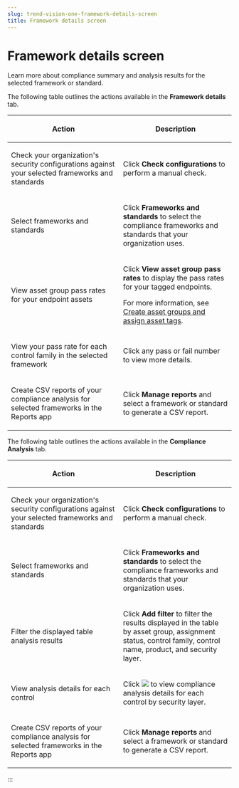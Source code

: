 ```yaml
---
slug: trend-vision-one-framework-details-screen
title: Framework details screen
---
```

# Framework details screen

Learn more about compliance summary and analysis results for the selected framework or standard.

The following table outlines the actions available in the **Framework details** tab.

<table>
<colgroup>
<col style="width: 50%" />
<col style="width: 50%" />
</colgroup>
<thead>
<tr>
<th><p>Action</p></th>
<th><p>Description</p></th>
</tr>
</thead>
<tbody>
<tr>
<td><p>Check your organization's security configurations against your selected frameworks and standards</p></td>
<td><p>Click <strong>Check configurations</strong> to perform a manual check.</p></td>
</tr>
<tr>
<td><p>Select frameworks and standards</p></td>
<td><p>Click <strong>Frameworks and standards</strong> to select the compliance frameworks and standards that your organization uses.</p></td>
</tr>
<tr>
<td><p>View asset group pass rates for your endpoint assets</p></td>
<td><p>Click <strong>View asset group pass rates</strong> to display the pass rates for your tagged endpoints.</p>
<p>For more information, see <a href="trend-vision-one-compliance-asset-groups-tags">Create asset groups and assign asset tags</a>.</p></td>
</tr>
<tr>
<td><p>View your pass rate for each control family in the selected framework</p></td>
<td><p>Click any pass or fail number to view more details.</p></td>
</tr>
<tr>
<td><p>Create CSV reports of your compliance analysis for selected frameworks in the Reports app</p></td>
<td><p>Click <strong>Manage reports</strong> and select a framework or standard to generate a CSV report.</p></td>
</tr>
</tbody>
</table>

The following table outlines the actions available in the **Compliance Analysis** tab.

<table>
<colgroup>
<col style="width: 50%" />
<col style="width: 50%" />
</colgroup>
<thead>
<tr>
<th><p>Action</p></th>
<th><p>Description</p></th>
</tr>
</thead>
<tbody>
<tr>
<td><p>Check your organization's security configurations against your selected frameworks and standards</p></td>
<td><p>Click <strong>Check configurations</strong> to perform a manual check.</p></td>
</tr>
<tr>
<td><p>Select frameworks and standards</p></td>
<td><p>Click <strong>Frameworks and standards</strong> to select the compliance frameworks and standards that your organization uses.</p></td>
</tr>
<tr>
<td><p>Filter the displayed table analysis results</p></td>
<td><p>Click <strong>Add filter</strong> to filter the results displayed in the table by asset group, assignment status, control family, control name, product, and security layer.</p></td>
</tr>
<tr>
<td><p>View analysis details for each control</p></td>
<td><p>Click <img src="./images/complianceDetailsDrawerIcon=GUID-20240916180202.webp" /> to view compliance analysis details for each control by security layer.</p></td>
</tr>
<tr>
<td><p>Create CSV reports of your compliance analysis for selected frameworks in the Reports app</p></td>
<td><p>Click <strong>Manage reports</strong> and select a framework or standard to generate a CSV report.</p></td>
</tr>
</tbody>
</table>
:::
